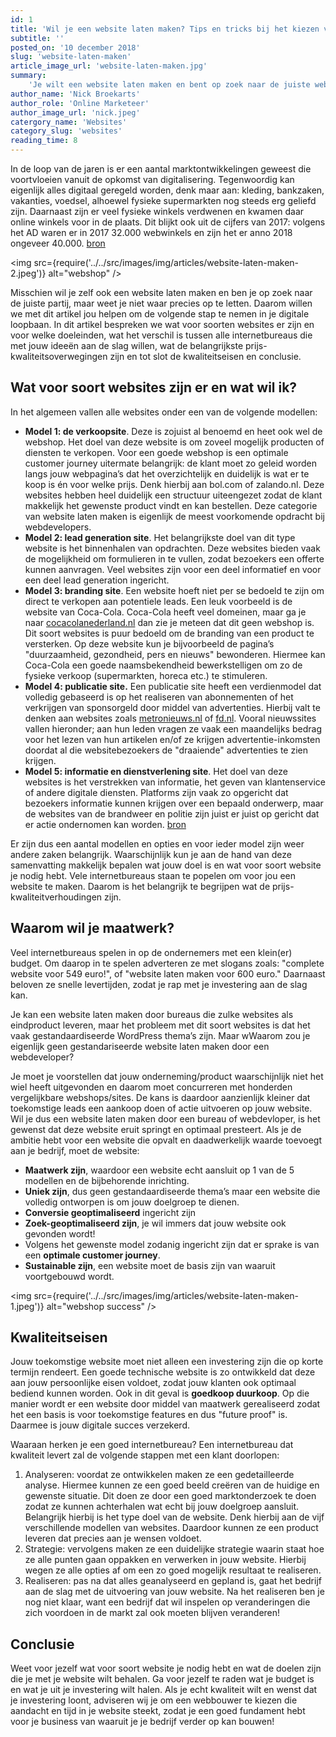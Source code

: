 ```yaml
---
id: 1
title: 'Wil je een website laten maken? Tips en tricks bij het kiezen van een webdeveloper!'
subtitle: ''
posted_on: '10 december 2018'
slug: 'website-laten-maken'
article_image_url: 'website-laten-maken.jpg'
summary:
    'Je wilt een website laten maken en bent op zoek naar de juiste webdeveloper. Wat is nou echt waardevol voor jouw website? Lees het hier!'
author_name: 'Nick Broekarts'
author_role: 'Online Marketeer'
author_image_url: 'nick.jpeg'
catergory_name: 'Websites'
category_slug: 'websites'
reading_time: 8
---
```


In de loop van de jaren is er een aantal marktontwikkelingen geweest die voortvloeien vanuit de opkomst van digitalisering. Tegenwoordig kan eigenlijk alles digitaal geregeld worden, denk maar aan: kleding, bankzaken, vakanties, voedsel, alhoewel fysieke supermarkten nog steeds erg geliefd zijn. Daarnaast zijn er veel fysieke winkels verdwenen en kwamen daar online winkels voor in de plaats. Dit blijkt ook uit de cijfers van 2017: volgens het AD waren er in 2017 32.000 webwinkels en zijn het er anno 2018 ongeveer 40.000. [bron](https://www.ad.nl/economie/aantal-webshops-in-nederland-in-tien-jaar-tijd-verzesvoudigd~a755cbb5/)

<img src={require('../../src/images/img/articles/website-laten-maken-2.jpeg')} alt="webshop" />

Misschien wil je zelf ook een website laten maken en ben je op zoek naar de juiste partij, maar weet je niet waar precies op te letten. Daarom willen we met dit artikel jou helpen om de volgende stap te nemen in je digitale loopbaan. In dit artikel bespreken we wat voor soorten websites er zijn en voor welke doeleinden, wat het verschil is tussen alle internetbureaus die met jouw ideeën aan de slag willen, wat de belangrijkste prijs-kwaliteitsoverwegingen zijn en tot slot de kwaliteitseisen en conclusie.

Wat voor soort websites zijn er en wat wil ik?
----------------------------------------------

In het algemeen vallen alle websites onder een van de volgende modellen:

* **Model 1: de verkoopsite**. Deze is zojuist al benoemd en heet ook wel de webshop. Het doel van deze website is om zoveel mogelijk producten of diensten te verkopen. Voor een goede webshop is een optimale customer journey uitermate belangrijk: de klant moet zo geleid worden langs jouw webpagina’s dat het overzichtelijk en duidelijk is wat er te koop is én voor welke prijs. Denk hierbij aan bol.com of zalando.nl. Deze websites hebben heel duidelijk een structuur uiteengezet zodat de klant makkelijk het gewenste product vindt en kan bestellen. Deze categorie van website laten maken is eigenlijk de meest voorkomende opdracht bij webdevelopers.
* **Model 2: lead generation site**. Het belangrijkste doel van dit type website is het binnenhalen van opdrachten. Deze websites bieden vaak de mogelijkheid om formulieren in te vullen, zodat bezoekers een offerte kunnen aanvragen. Veel websites zijn voor een deel informatief en voor een deel lead generation ingericht.
* **Model 3: branding site**. Een website hoeft niet per se bedoeld te zijn om direct te verkopen aan potentiele leads. Een leuk voorbeeld is de website van Coca-Cola. Coca-Cola heeft veel domeinen, maar ga je naar [cocacolanederland.nl](https://www.cocacolanederland.nl) dan zie je meteen dat dit geen webshop is. Dit soort websites is puur bedoeld om de branding van een product te versterken. Op deze website kun je bijvoorbeeld de pagina’s "duurzaamheid, gezondheid, pers en nieuws" bewonderen. Hiermee kan Coca-Cola een goede naamsbekendheid bewerkstelligen om zo de fysieke verkoop (supermarkten, horeca etc.) te stimuleren.
* **Model 4: publicatie site.** Een publicatie site heeft een verdienmodel dat volledig gebaseerd is op het realiseren van abonnementen of het verkrijgen van sponsorgeld door middel van advertenties. Hierbij valt te denken aan websites zoals [metronieuws.nl](www.metronieuws.nl) of [fd.nl](https://fd.nl). Vooral nieuwssites vallen hieronder; aan hun leden vragen ze vaak een maandelijks bedrag voor het lezen van hun artikelen en/of ze krijgen advertentie-inkomsten doordat al die websitebezoekers de "draaiende" advertenties te zien krijgen.
* **Model 5: informatie en dienstverlening site**. Het doel van deze websites is het verstrekken van informatie, het geven van klantenservice of andere digitale diensten. Platforms zijn vaak zo opgericht dat bezoekers informatie kunnen krijgen over een bepaald onderwerp, maar de websites van de brandweer en politie zijn juist er juist op gericht dat er actie ondernomen kan worden. [bron](http://windkracht62.nl/vijf-verschillende-soorten-sites/)

Er zijn dus een aantal modellen en opties en voor ieder model zijn weer andere zaken belangrijk. Waarschijnlijk kun je aan de hand van deze samenvatting makkelijk bepalen wat jouw doel is en wat voor soort website je nodig hebt. Vele internetbureaus staan te popelen om voor jou een website te maken. Daarom is het belangrijk te begrijpen wat de prijs-kwaliteitverhoudingen zijn.

## Waarom wil je maatwerk?

Veel internetbureaus spelen in op de ondernemers met een klein(er) budget. Om daarop in te spelen adverteren ze met slogans zoals: "complete website voor 549 euro!", of "website laten maken voor 600 euro." Daarnaast beloven ze snelle levertijden, zodat je rap met je investering aan de slag kan.

Je kan een website laten maken door bureaus die zulke websites als eindproduct leveren, maar het probleem met dit soort websites is dat het vaak gestandaardiseerde WordPress thema’s zijn. Maar wWaarom zou je eigenlijk geen gestandariseerde website laten maken door een webdeveloper?

Je moet je voorstellen dat jouw onderneming/product waarschijnlijk niet het wiel heeft uitgevonden en daarom moet concurreren met honderden vergelijkbare webshops/sites. De kans is daardoor aanzienlijk kleiner dat toekomstige leads een aankoop doen of actie uitvoeren op jouw website. Wil je dus een website laten maken door een bureau of webdevloper, is het gewenst dat deze website eruit springt en optimaal presteert. Als je de ambitie hebt voor een website die opvalt en daadwerkelijk waarde toevoegt aan je bedrijf, moet de website:

* **Maatwerk zijn**, waardoor een website echt aansluit op 1 van de 5 modellen en de bijbehorende inrichting.
* **Uniek zijn**, dus geen gestandaardiseerde thema’s maar een website die volledig ontworpen is om jouw doelgroep te dienen.
* **Conversie geoptimaliseerd** ingericht zijn
* **Zoek-geoptimaliseerd zijn**, je wil immers dat jouw website ook gevonden wordt!
* Volgens het gewenste model zodanig ingericht zijn dat er sprake is van een **optimale customer journey**.
* **Sustainable zijn**, een website moet de basis zijn van waaruit voortgebouwd wordt.

<img src={require('../../src/images/img/articles/website-laten-maken-1.jpeg')} alt="webshop success" />

## Kwaliteitseisen

Jouw toekomstige website moet niet alleen een investering zijn die op korte termijn rendeert. Een goede technische website is zo ontwikkeld dat deze aan jouw persoonlijke eisen voldoet, zodat jouw klanten ook optimaal bediend kunnen worden. Ook in dit geval is **goedkoop duurkoop**. Op die manier wordt er een website door middel van maatwerk gerealiseerd zodat het een basis is voor toekomstige features en dus "future proof" is. Daarmee is jouw digitale succes verzekerd.

Waaraan herken je een goed internetbureau? Een internetbureau dat kwaliteit levert zal de volgende stappen met een klant doorlopen:

1. Analyseren: voordat ze ontwikkelen maken ze een gedetailleerde analyse. Hiermee kunnen ze een goed beeld creëren van de huidige en gewenste situatie. Dit doen ze door een goed marktonderzoek te doen zodat ze kunnen achterhalen wat echt bij jouw doelgroep aansluit. Belangrijk hierbij is het type doel van de website. Denk hierbij aan de vijf verschillende modellen van websites. Daardoor kunnen ze een product leveren dat precies aan je wensen voldoet.
2. Strategie: vervolgens maken ze een duidelijke strategie waarin staat hoe ze alle punten gaan oppakken en verwerken in jouw website. Hierbij wegen ze alle opties af om een zo goed mogelijk resultaat te realiseren.
3. Realiseren: pas na dat alles geanalyseerd en gepland is, gaat het bedrijf aan de slag met de uitvoering van jouw website. Na het realiseren ben je nog niet klaar, want een bedrijf dat wil inspelen op veranderingen die zich voordoen in de markt zal ook moeten blijven veranderen!

## Conclusie

Weet voor jezelf wat voor soort website je nodig hebt en wat de doelen zijn die je met je website wilt behalen. Ga voor jezelf te raden wat je budget is en wat je uit je investering wilt halen. Als je echt kwaliteit wilt en wenst dat je investering loont, adviseren wij je om een webbouwer te kiezen die aandacht en tijd in je website steekt, zodat je een goed fundament hebt voor je business van waaruit je je bedrijf verder op kan bouwen!
